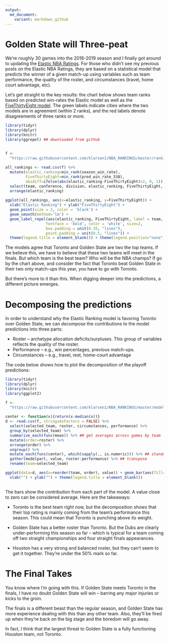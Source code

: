 ```yaml
---
output:
  md_document:
    variant: markdown_github
---
```

  
# Golden State will Three-peat
  
We're roughly 30 games into the 2018-2019 season and I finally got around to updating the [Elastic NBA Ratings](https://github.com/klarsen1/NBA_RANKINGS). For those who didn't see my previous posts on the Elastic NBA Ratings, they are based on a statistical model that predicts the winner of a given match-up using variables such as team performance, the quality of the roster, and circumstances (travel, home court advantage, etc).

Let's get straight to the key results: the chart below shows team ranks based on predicted win-rates the Elastic model as well as the [FiveThirtyEight model](https://projects.fivethirtyeight.com/2019-nba-predictions/). The green labels indicate cities where the two models are in agreement (within 2 ranks), and the red labels denote disagreements of three ranks or more.


```r
library(tidyr)
library(dplyr)
library(knitr)
library(ggrepel) ## downloaded from github

 
f <-
  "https://raw.githubusercontent.com/klarsen1/NBA_RANKINGS/master/rankings/rankings_2018-12-13.csv"
 
all_rankings <- read.csv(f) %>%
  mutate(elastic_ranking=min_rank(season_win_rate),
         FiveThirtyEight=min_rank(pred_win_rate_538),
         absdiff=ifelse(abs(elastic_ranking-FiveThirtyEight)>2, 0, 1)) %>%
  select(team, conference, division, elastic_ranking, FiveThirtyEight, absdiff) %>%
  arrange(elastic_ranking)
 
ggplot(all_rankings, aes(x=elastic_ranking, y=FiveThirtyEight)) +
  xlab("Elastic Ranking") + ylab("FiveThirtyEight") +
  geom_point(size = 2, color = 'black') +
  geom_smooth(method='lm') + 
  geom_label_repel(aes(elastic_ranking, FiveThirtyEight, label = team, fill=factor(absdiff)),
                  fontface = 'bold', color = 'white', size=2,
                  box.padding = unit(0.35, "lines"),
                  point.padding = unit(0.5, "lines")) + 
  theme(legend.title = element_blank()) + theme(legend.position="none")

```

The models agree that Toronto and Golden State are two the top teams. If we believe this, we have to believe that these two teams will meet in the finals. But which team is the best team? Who will be the NBA champs? If go by the chart above, and consider the fact that Toronto beat Golden State in their two only match-ups this year, you have to go with Toronto.

But there's more to it than this. When digging deeper into the predictions, a different picture emerges. 

# Decomposing the predictions

In order to understand why the Elastic Ranking model is favoring Toronto over Golden State, we can *decompose* the contributions to the model predictions into three parts:

* Roster -- archetype allocation deficits/surpluses. This group of variables reflects the quality of the roster.
* Performance -- e.g., win percentages, previous match-ups.
* Circumstances -- e.g., travel, rest, home-court advantage
 
The code below shows how to plot the decomposition of the playoff predictions:
 
```r
library(tidyr)
library(dplyr)
library(knitr)
library(ggplot2)

f <-
  "https://raw.githubusercontent.com/klarsen1/NBA_RANKINGS/master/modeldetails/score_decomp_2018-12-13.csv"
 
center <- function(x){return(x-median(x))}
d <- read.csv(f, stringsAsFactors = FALSE) %>%
  select(selected_team, roster, circumstances, performance) %>%
  group_by(selected_team) %>%
  summarise_each(funs(mean)) %>% ## get averages across games by team
  mutate(order=roster) %>%
  arrange(order) %>%
  ungroup() %>%
  mutate_each(funs(center), which(sapply(., is.numeric))) %>% ## standardize across teams
  gather(modelpart, value, roster:performance) %>% ## transpose
  rename(team=selected_team)

ggplot(data=d, aes(x=reorder(team, order), value)) + geom_bar(aes(fill=modelpart), stat="identity") + coord_flip() +
  xlab("") + ylab("") + theme(legend.title = element_blank())
 
```

The bars show the contribution from each part of the model. A value close to zero can be considered average. Here are the takeaways:

* Toronto is the best team right now, but the decomposition shows that their top rating is mainly coming from the team's performance this season. This could mean that Toronto is punching above its weight.

* Golden State has a better roster than Toronto. But the Dubs are clearly under-performing this season so far -- which is typical for a team coming off two straight championships and four straight finals appearances.

* Houston has a very strong and balanced roster, but they can't seem to get it together. They're under the 50% mark so far.

# The Final Takes

You know where I'm going with this. If Golden State meets Toronto in the finals, I have no doubt Golden State will win --  barring any major injuries or kicks to the groin. 

The finals is a different beast than the regular season, and Golden State has more experience dealing with this than any other team. Also, they'll be fired up when they're back on the big stage and the boredom will go away. 

In fact, I think that the largest threat to Golden State is a fully functioning Houston team, not Toronto.



